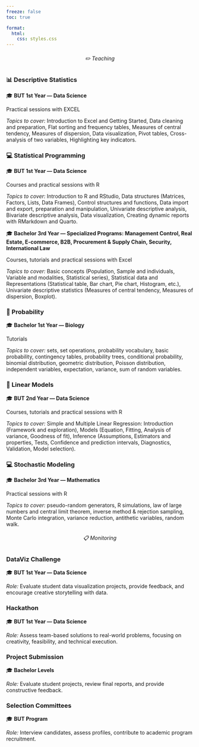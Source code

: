 ```yaml
---
freeze: false
toc: true

format:
  html:
    css: styles.css
---
```


::: {style="text-align: center;"}
<h6 class="outlinebis">

✏️ Teaching

</h6>
:::

### 📊 Descriptive Statistics

🎓 **BUT 1st Year --- Data Science**

Practical sessions with EXCEL

*Topics to cover:* Introduction to Excel and Getting Started, Data cleaning and preparation, Flat sorting and frequency tables, Measures of central tendency, Measures of dispersion, Data visualization, Pivot tables, Cross-analysis of two variables, Highlighting key indicators.

### 💻 Statistical Programming

🎓 **BUT 1st Year --- Data Science**

Courses and practical sessions with R

*Topics to cover:* Introduction to R and RStudio, Data structures (Matrices, Factors, Lists, Data Frames), Control structures and functions, Data import and export, preparation and manipulation, Univariate descriptive analysis, Bivariate descriptive analysis, Data visualization, Creating dynamic reports with RMarkdown and Quarto.

🎓 **Bachelor 3rd Year --- Specialized Programs: Management Control, Real Estate, E-commerce, B2B, Procurement & Supply Chain, Security, International Law**

Courses, tutorials and practical sessions with Excel

*Topics to cover:* Basic concepts (Population, Sample and individuals, Variable and modalities, Statistical series), Statistical data and Representations (Statistical table, Bar chart, Pie chart, Histogram, etc.), Univariate descriptive statistics (Measures of central tendency, Measures of dispersion, Boxplot).

### 🎲 Probability

🎓 **Bachelor 1st Year --- Biology**

Tutorials

*Topics to cover:* sets, set operations, probability vocabulary, basic probability, contingency tables, probability trees, conditional probability, binomial distribution, geometric distribution, Poisson distribution, independent variables, expectation, variance, sum of random variables.

### 📏 Linear Models

🎓 **BUT 2nd Year --- Data Science**

Courses, tutorials and practical sessions with R

*Topics to cover:* Simple and Multiple Linear Regression: Introduction (Framework and exploration), Models (Equation, Fitting, Analysis of variance, Goodness of fit), Inference (Assumptions, Estimators and properties, Tests, Confidence and prediction intervals, Diagnostics, Validation, Model selection).

### 💻 Stochastic Modeling

🎓 **Bachelor 3rd Year --- Mathematics**

Practical sessions with R

*Topics to cover:* pseudo-random generators, R simulations, law of large numbers and central limit theorem, inverse method & rejection sampling, Monte Carlo integration, variance reduction, antithetic variables, random walk.

::: {style="text-align: center;"}
<h6 class="outlinebis">

📋 Monitoring

</h6>
:::

### DataViz Challenge

🎓 **BUT 1st Year --- Data Science**\

*Role:* Evaluate student data visualization projects, provide feedback, and encourage creative storytelling with data.

### Hackathon

🎓 **BUT 1st Year --- Data Science**

*Role:* Assess team-based solutions to real-world problems, focusing on creativity, feasibility, and technical execution.

### Project Submission

🎓 **Bachelor Levels**\

*Role:* Evaluate student projects, review final reports, and provide constructive feedback.

### Selection Committees

🎓 **BUT Program**

*Role:* Interview candidates, assess profiles, contribute to academic program recruitment.
